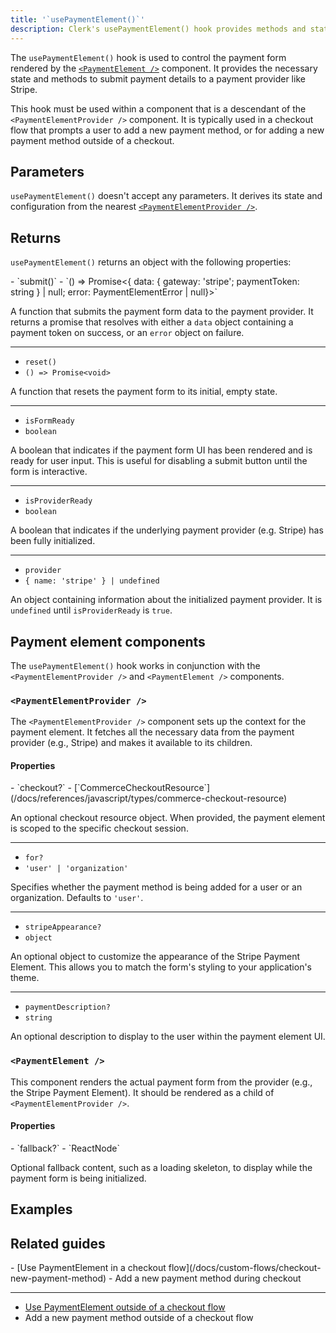 ```yaml
---
title: '`usePaymentElement()`'
description: Clerk's usePaymentElement() hook provides methods and state for interacting with a payment form.
---
```


<Include src="_partials/billing/api-experimental" />

The `usePaymentElement()` hook is used to control the payment form rendered by the [`<PaymentElement />`](#payment-element) component. It provides the necessary state and methods to submit payment details to a payment provider like Stripe.

This hook must be used within a component that is a descendant of the `<PaymentElementProvider />` component. It is typically used in a checkout flow that prompts a user to add a new payment method, or for adding a new payment method outside of a checkout.

## Parameters

`usePaymentElement()` doesn't accept any parameters. It derives its state and configuration from the nearest [`<PaymentElementProvider />`](#payment-element-provider).

## Returns

`usePaymentElement()` returns an object with the following properties:

<Properties>
  - `submit()`
  - `() => Promise<{ data: { gateway: 'stripe'; paymentToken: string } | null; error: PaymentElementError | null}>`

  A function that submits the payment form data to the payment provider. It returns a promise that resolves with either a `data` object containing a payment token on success, or an `error` object on failure.

  ---

  - `reset()`
  - `() => Promise<void>`

  A function that resets the payment form to its initial, empty state.

  ---

  - `isFormReady`
  - `boolean`

  A boolean that indicates if the payment form UI has been rendered and is ready for user input. This is useful for disabling a submit button until the form is interactive.

  ---

  - `isProviderReady`
  - `boolean`

  A boolean that indicates if the underlying payment provider (e.g. Stripe) has been fully initialized.

  ---

  - `provider`
  - `{ name: 'stripe' } | undefined`

  An object containing information about the initialized payment provider. It is `undefined` until `isProviderReady` is `true`.
</Properties>

## Payment element components

The `usePaymentElement()` hook works in conjunction with the `<PaymentElementProvider />` and `<PaymentElement />` components.

### `<PaymentElementProvider />`

The `<PaymentElementProvider />` component sets up the context for the payment element. It fetches all the necessary data from the payment provider (e.g., Stripe) and makes it available to its children.

#### Properties

<Properties>
  - `checkout?`
  - [`CommerceCheckoutResource`](/docs/references/javascript/types/commerce-checkout-resource)

  An optional checkout resource object. When provided, the payment element is scoped to the specific checkout session.

  ---

  - `for?`
  - `'user' | 'organization'`

  Specifies whether the payment method is being added for a user or an organization. Defaults to `'user'`.

  ---

  - `stripeAppearance?`
  - `object`

  An optional object to customize the appearance of the Stripe Payment Element. This allows you to match the form's styling to your application's theme.

  ---

  - `paymentDescription?`
  - `string`

  An optional description to display to the user within the payment element UI.
</Properties>

### `<PaymentElement />`

This component renders the actual payment form from the provider (e.g., the Stripe Payment Element). It should be rendered as a child of `<PaymentElementProvider />`.

#### Properties

<Properties>
  - `fallback?`
  - `ReactNode`

  Optional fallback content, such as a loading skeleton, to display while the payment form is being initialized.
</Properties>

## Examples

<Include src="_partials/billing/add-new-payment-method" />

## Related guides

<Cards>
  - [Use PaymentElement in a checkout flow](/docs/custom-flows/checkout-new-payment-method)
  - Add a new payment method during checkout

  ---

  - [Use PaymentElement outside of a checkout flow](/docs/custom-flows/add-new-payment-method)
  - Add a new payment method outside of a checkout flow
</Cards>
